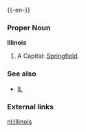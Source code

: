 {{wikipedia}}
{{-en-}}

===Proper Noun===
'''Illinois'''
#A {{USstate}}  Capital: [[Springfield]].
===See also===
*[[IL]]
===External links===
{{pedialite}}

[[nl:Illinois]]
